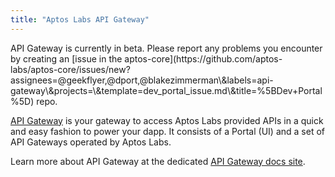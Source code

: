 ```yaml
---
title: "Aptos Labs API Gateway"
---
```



<Aside type="note">
  API Gateway is currently in beta. Please report any problems you encounter
  by creating an [issue in the aptos-core](https://github.com/aptos-labs/aptos-core/issues/new?assignees=@geekflyer,@dport,@blakezimmerman\&labels=api-gateway\&projects=\&template=dev_portal_issue.md\&title=%5BDev+Portal%5D) repo.
</Aside>

[API Gateway](https://developers.aptoslabs.com) is your gateway to access Aptos Labs provided APIs in a quick and easy fashion to power your dapp. It consists of a Portal (UI) and a set of API Gateways operated by Aptos Labs.

Learn more about API Gateway at the dedicated [API Gateway docs site](https://developers.aptoslabs.com/docs).
